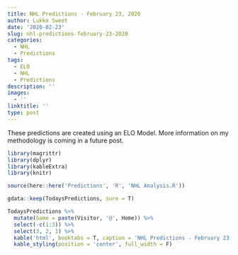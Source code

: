 ```yaml
---
title: NHL Predictions - February 23, 2020
author: Lukke Sweet
date: '2020-02-23'
slug: nhl-predictions-february-23-2020
categories:
  - NHL
  - Predictions
tags:
  - ELO
  - NHL
  - Predictions
description: ''
images:
  - ''
linktitle: ''
type: post
---
```





These predictions are created using an ELO Model.  More information on my methodology is coming in a future post.

```r

library(magrittr)
library(dplyr)
library(kableExtra)
library(knitr)

source(here::here('Predictions', 'R', 'NHL Analysis.R'))

gdata::keep(TodaysPredictions, sure = T)

TodaysPredictions %>%
  mutate(Game = paste(Visitor, '@', Home)) %>%
  select(-c(1:3)) %>%
  select(3, 2, 1) %>%
  kable('html', booktabs = T, caption = 'NHL Predictions - February 23, 2020', row.names = F) %>%
  kable_styling(position = 'center', full_width = F)

  
```